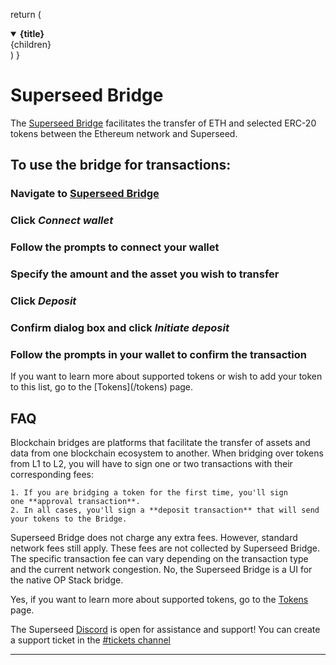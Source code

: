 
  return (
    <details
      open
      className="last-of-type:mb-0 rounded-lg bg-neutral-50 light:bg-neutral-50 dark:bg-neutral-800 p-2 mt-4"
    >
      <summary className="nx-flex nx-items-center nx-cursor-pointer nx-list-none nx-p-1 nx-transition-colors hover:nx-bg-gray-100 dark:hover:nx-bg-neutral-800 before:nx-mr-1 before:nx-inline-block before:nx-transition-transform before:nx-content-[''] dark:before:nx-invert before:nx-shrink-0 rtl:before:nx-rotate-180 [[data-expanded]>&]:before:nx-rotate-90">
        <strong className="text-lg">{title}</strong>
      </summary>
      <div className="nx-p-2">{children}</div>
    </details>
  )
}

# Superseed Bridge

The [Superseed Bridge](https://sepolia-bridge.superseed.xyz/) facilitates the transfer of ETH and selected ERC-20 tokens between the Ethereum network and Superseed.

## To use the bridge for transactions:

<Steps>

### Navigate to [Superseed Bridge]( https://sepolia-bridge.superseed.xyz/)

### Click _Connect wallet_

### Follow the prompts to connect your wallet

### Specify the amount and the asset you wish to transfer

### Click _Deposit_

### Confirm dialog box and click _Initiate deposit_

### Follow the prompts in your wallet to confirm the transaction

</Steps>

<Callout type="info" emoji="ℹ️" title="Tokens">
  If you want to learn more about supported tokens or wish to add your token to this list, go to the [Tokens](/tokens) page.
</Callout>


## FAQ

<FAQBox title="What is the purpose of the bridge?">
  Blockchain bridges are platforms that facilitate the transfer of assets and data from one blockchain ecosystem to another. 
</FAQBox>

<FAQBox title="Are there any fees involved?">
  When bridging over tokens from L1 to L2, you will have to sign one or two transactions with their corresponding fees:

    1. If you are bridging a token for the first time, you'll sign one **approval transaction**.
    2. In all cases, you'll sign a **deposit transaction** that will send your tokens to the Bridge.
</FAQBox>

<FAQBox title="Does Superseed Bridge charge any extra fees?">
  Superseed Bridge does not charge any extra fees. However, standard network fees still apply. These fees are not collected by Superseed Bridge. The specific transaction fee can vary depending on the transaction type and the current network congestion.
</FAQBox>

<FAQBox title="Is Superseed Bridge a liquidity bridge?">
  No, the Superseed Bridge is a UI for the native OP Stack bridge. 
</FAQBox>

<FAQBox title="Can I transfer tokens through the Superseed Bridge UI?">

  Yes, if you want to learn more about supported tokens, go to the [Tokens](https://github.com/superseed-xyz/docs/blob/ff8abe1dae3ae81d52dc4ac6492b12dddb2f90fd/pages/tokens.mdx#L4) page.

</FAQBox>

<FAQBox title="What if I have a question, issue or problem?">

  The Superseed [Discord](https://discord.gg/vjDDB5S4BN) is open for assistance and support! You can create a support ticket in the [#tickets channel](https://discord.com/channels/1199722631893631096/1210483734659473408)


</FAQBox>

---
